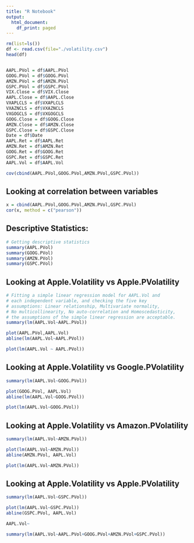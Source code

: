 ```yaml
---
title: "R Notebook"
output:
  html_document:
    df_print: paged
---
```


```r
rm(list=ls())
df <- read.csv(file="./volatility.csv")
head(df)


AAPL.PVol = df$AAPL.PVol
GOOG.PVol = df$GOOG.PVol
AMZN.PVol = df$AMZN.PVol
GSPC.PVol = df$GSPC.PVol
VIX.Close = df$VIX.Close
AAPL.Close = df$AAPL.Close
VXAPLCLS = df$VXAPLCLS
VXAZNCLS = df$VXAZNCLS
VXGOGCLS = df$VXGOGCLS 
GOOG.Close = df$GOOG.Close
AMZN.Close = df$AMZN.Close
GSPC.Close = df$GSPC.Close 
Date = df$Date
AAPL.Ret = df$AAPL.Ret
AMZN.Ret = df$AMZN.Ret
GOOG.Ret = df$GOOG.Ret
GSPC.Ret = df$GSPC.Ret
AAPL.Vol = df$AAPL.Vol
```

```r
cov(cbind(AAPL.PVol,GOOG.PVol,AMZN.PVol,GSPC.PVol))
```

## **Looking at correlation between variables**

```r
x = cbind(AAPL.PVol,GOOG.PVol,AMZN.PVol,GSPC.PVol)
cor(x, method = c("pearson"))
```

## **Descriptive Statistics:**

```r
# Getting descriptive statistics
summary(AAPL.PVol)
summary(GOOG.PVol)
summary(AMZN.PVol)
summary(GSPC.PVol)
```

## **Looking at Apple.Volatility vs Apple.PVolatility**

```r
# Fitting a simple linear regression model for AAPL.Vol and 
# each independent variable, and checking the five key
# assumptions: Linear relationship, Multivariate normality, 
# No multicollinearity, No auto-correlation and Homoscedasticity, 
# the assumptions of the simple linear regression are acceptable.
summary(lm(AAPL.Vol~AAPL.PVol))
```

```r
plot(AAPL.PVol,AAPL.Vol)
abline(lm(AAPL.Vol~AAPL.PVol))
```

```r
plot(lm(AAPL.Vol ~ AAPL.PVol))
```

## **Looking at Apple.Volatility vs Google.PVolatility**

```r
summary(lm(AAPL.Vol~GOOG.PVol))
```

```r
plot(GOOG.PVol, AAPL.Vol)
abline(lm(AAPL.Vol~GOOG.PVol))
```

```r
plot(lm(AAPL.Vol~GOOG.PVol))
```

## **Looking at Apple.Volatility vs Amazon.PVolatility**

```r
summary(lm(AAPL.Vol~AMZN.PVol))
```

```r
plot(lm(AAPL.Vol~AMZN.PVol))
abline(AMZN.PVol, AAPL.Vol)
```

```r
plot(lm(AAPL.Vol~AMZN.PVol))
```

## **Looking at Apple.Volatility vs Apple.PVolatility**

```r
summary(lm(AAPL.Vol~GSPC.PVol))
```

```r
plot(lm(AAPL.Vol~GSPC.PVol))
abline(GSPC.PVol, AAPL.Vol)
```

```r
AAPL.Vol~
```

```r
summary(lm(AAPL.Vol~AAPL.PVol+GOOG.PVol+AMZN.PVol+GSPC.PVol))
```
